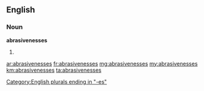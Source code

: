 ==English==

===Noun===
'''abrasivenesses'''

# {{plural of|[[abrasiveness]]}}

[[Category:English plurals ending in "-es"]]

[[ar:abrasivenesses]]
[[fr:abrasivenesses]]
[[mg:abrasivenesses]]
[[my:abrasivenesses]]
[[km:abrasivenesses]]
[[ta:abrasivenesses]]
